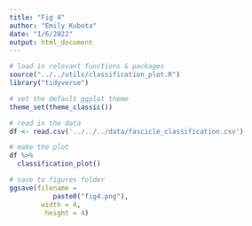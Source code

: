 ```yaml
---
title: "Fig 4"
author: "Emily Kubota"
date: "1/6/2022"
output: html_document
---
```


```r
# load in relevant functions & packages 
source("../../utils/classification_plot.R")
library("tidyverse")

# set the default ggplot theme 
theme_set(theme_classic())
```

```r
# read in the data 
df <- read.csv('../../../data/fascicle_classification.csv')
```

```r
# make the plot 
df %>% 
  classification_plot()

# save to figures folder
ggsave(filename = 
           paste0("fig4.png"),
        width = 4,
         height = 4)
```